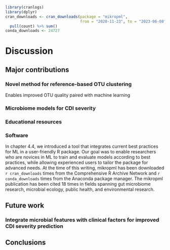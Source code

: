 ```r
library(cranlogs)
library(dplyr)
cran_downloads <- cran_downloads(package = "mikropml", 
                                 from = "2020-11-23", to = "2023-06-08") %>% 
  pull(count) %>% sum()
conda_downloads <- 24727
```

# Discussion

## Major contributions

### Novel method for reference-based OTU clustering

Enables improved OTU quality paired with machine learning 

### Microbiome models for CDI severity

### Educational resources

### Software

In chapter 4.4, we introduced a tool that integrates current best practices
for ML in a user-friendly R package.
Our goal was to enable researchers who are novices in ML to train and evaluate
models according to best practices, while allowing experienced users to tailor
the package for advanced needs.
At the time of this writing, mikropml has been downloaded `r cran_downloads` 
times from the Comprehensive R Archive Network and `r conda_downloads` times
from the Anaconda package manager.
The mikropml publication has been cited 18 times in fields spanning gut
microbiome research, microbial ecology, public health, and environmental
research.

<!-- mikropml snakemake workflow, schtools, mothur snakemake workflow -->

## Future work

### Integrate microbial features with clinical factors for improved CDI severity prediction


## Conclusions